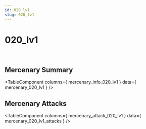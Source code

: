 ```yaml
---
id: 020 lv1
slug: 020_lv1
---
```



# 020_lv1

<div style = {{ display: "flex" }}>
    <Image img={require('@site/static/img/mercenaries/illust/thum_char_view_n_020.jpg')}/>
    <Image img={require('@site/static/img/mercenaries/illust/thum_char_view_o_020.jpg')}/>
</div>

## Mercenary Summary

<TableComponent
  columns={ mercenary_info_020_lv1 }
  data={ mercenary_020_lv1 }
/>

## Mercenary Attacks

<TableComponent
  columns={ mercenary_attack_020_lv1 }
  data={ mercenary_020_lv1_attacks }
/>